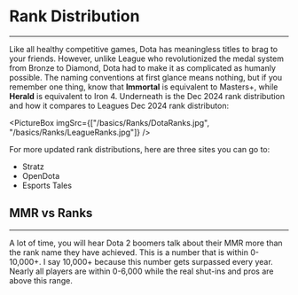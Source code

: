 # Rank Distribution

---

Like all healthy competitive games, Dota has meaningless titles to brag to your friends. However, unlike League who revolutionized the medal system from Bronze to Diamond, Dota had to make it as complicated as humanly possible. The naming conventions at first glance means nothing, but if you remember one thing, know that <b className="text-red-300">Immortal</b> is equivalent to Masters+, while <b className="text-brown-300">Herald</b> is equivalent to Iron 4. Underneath is the Dec 2024 rank distribution and how it compares to Leagues Dec 2024 rank distributon:

<PictureBox imgSrc={["/basics/Ranks/DotaRanks.jpg", "/basics/Ranks/LeagueRanks.jpg"]} />

For more updated rank distributions, here are three sites you can go to:

- <Link href="https://stratz.com/players/ranks" className="text-cyan-300 font-bold hover:underline">Stratz</Link>
- <Link href="https://www.opendota.com/distributions" className="text-cyan-300 font-bold hover:underline">OpenDota</Link>
- <Link href="https://www.esportstales.com/dota-2/seasonal-rank-distribution-and-mmr-medals" className="text-cyan-300 font-bold hover:underline">Esports Tales</Link>

## MMR vs Ranks

---

A lot of time, you will hear Dota 2 boomers talk about their MMR more than the rank name they have achieved. This is a number that is within 0-10,000+. I say 10,000+ because this number gets surpassed every year. Nearly all players are within 0-6,000 while the real shut-ins and pros are above this range. 

